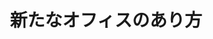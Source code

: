 ﻿---
title: "新たなオフィスのあり方"
category: "工学院"
vol: "67"
interviewee: "妹尾 大"
url: ""
tags: []
pdf: "67-4-seno.pdf"
career: ""
preface: "今の勉強をする環境、仕事をする環境にあなた は満足しているだろうか。知的な刺激が少なく、 アイデアの浮かびにくい環境や、浮かんだアイデ アが形にならないまま失われていくような環境で 勉強したり、働いたりしてはいないだろうか。 妹尾研究室では、人の知識創造を支援するシス テムを作る方法を研究している。ここでは創造性 を高めるオフィス作りの研究を紹介しよう。あな たが新たな知識資産を生み出したいのなら、オ フィスを変えてみてはどうだろう。オフィスは きっとあなたをサポートしてくれるはずだ。"
---

